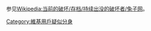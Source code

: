参见[[Wikipedia:当前的破坏/存档/持续出没的破坏者/兔子网|Wikipedia:当前的破坏/存档/持续出没的破坏者/兔子网]]。

[[Category:維基用戶疑似分身|Category:維基用戶疑似分身]]
